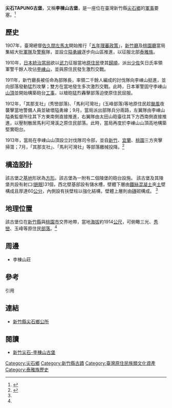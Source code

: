 {{refimprove|time=2017-03-21T16:03:52+00:00}}
{{coord|24.6912682|N|121.3021333|E|format=dms|display=title}}
{{tw monument
|name       = 尖石TAPUNG古堡
|formername =李崠隘勇監督所  
|image      =尖石TAPUNG古堡(李崠隘勇監督所) - 門口正面.JPG 
|imagename  =  
|othername  = 李棟山古堡
|formalname = 
|level      = [[縣定古蹟|縣定古蹟]]
|class      = 軍事設施
|time       = 1910年代
|location   = 新竹縣[[尖石鄉|尖石鄉]]玉峰村7鄰馬美部落
|open       = 
|cost       =  
|website    = 
|reg_url    = https://nchdb.boch.gov.tw/assets/overview/monument/20060724000012
}}

'''尖石TAPUNG古堡'''，又稱'''李棟山古堡'''，是一座位在臺灣新竹縣[[尖石鄉|尖石鄉]]的[[軍事|軍事]]要塞。<ref>{{Cite news|url=http://nrch.culture.tw/twpedia.aspx?id=7972 |title=尖石TAPUNG古堡 |last= |first= |date=2017-03-21 |work= |newspaper=台灣大百科 |accessdate=2017-03-21 |archiveurl=https://archive.is/20170321162200/http://nrch.culture.tw/twpedia.aspx?id=7972 |archivedate=2017-03-21 }}</ref>

== 歷史 ==
1907年，臺灣總督[[佐久間左馬太|佐久間左馬太]]開始推行「[[五年理蕃政策|五年理蕃政策]]」，[[新竹廳|新竹廳]]及[[桃園廳|桃園廳]]當局集結大批[[軍隊|軍隊]]及[[警察|警察]]隊，並設立[[隘勇線|隘勇線]]逐步向山區推進，以征服北部[[泰雅族|泰雅族]]。

1910年，[[臺灣總督府|日本統治當局]]欲以[[武力|武力]]征服當地[[原住民|原住民]]使其[[投降|歸順]]，派出[[少佐|少佐]]矢日氏率領軍警千餘人攻佔[[李崠山|李崠山]]，並與原住民發生激烈交戰。

1911年，新竹廳長被任命為部隊長，率領二千餘人編成的討伐隊向李崠山挺進，並向部落發動猛烈攻擊；雙方在當地發生多次激烈交戰。此時，日本軍警固守李崠山[[顶峰|山頂]]並開始構築砲台[[工事|工事]]，以槍砲猛烈轟擊部落迫使原住民屈服。

1912年，「其那支社」(秀巒部落)、「馬利可灣社」(玉峰部落)等地原住民趁[[颱風|颱風]]夜襲擊當地警備人員並破壞隘勇線；9月，當局派出部隊兵分兩路，左翼隊由李崠山隘勇監督所往其下方東南側直接推進，右翼隊由太田山砲臺往其下方西南側直接推進，以壓制散居馬利可灣溪之原住民部落。此時，當局再度於李崠山山頂高地構築堅實砲台。

1913年，當局在李崠山山頂設立討伐隊司令部，並自[[新竹縣|新竹]]、[[宜蘭縣|宜蘭]]、[[桃園市|桃園]]三方夾擊掃蕩；7月，「其那支社」、「馬利可灣社」等部落繳械投降。<ref name=":0">{{Cite web|url=https://nchdb.boch.gov.tw/assets/advanceSearch/monument/20060724000012|title=尖石TAPUNG古堡(李崠隘勇監督所)|accessdate=|date=|work=文化部文化資產局|archive-date=2019-01-20|archive-url=https://web.archive.org/web/20190120093801/https://nchdb.boch.gov.tw/assets/advanceSearch/monument/20060724000012|dead-url=no}}</ref>

== 構造設計 ==
該古堡之[[地基|基地]]形狀為[[矩形|方形]]。該古堡為一附有二個陵堡的砲台設施。 該古堡及其陵堡共設有射口([[銃眼|銃眼]])31個，西北壁基部設有儲水槽，壁體下層由[[鐵絲網|鐵絲]][[混凝土|混凝土]]夾[[泥土|土]]壁構成且厚達60[[公分|公分]]，內側設有扶壁柱以強化結構，壁體上層則由[[磚|磚]]砌構成。 <ref name=":0" />

== 地理位置 ==
該古堡位在[[新竹縣|新竹縣]]與[[桃園市|桃園市]]交界地帶，當地[[海拔|海拔]]約1914[[公尺|公尺]]，可俯瞰三光、[[秀巒溫泉|秀巒]]、玉峰等原住民[[部落|部落]]。<ref name=":0" />

== 周邊 ==
* 李棟山莊

== 參考 ==
;引用
<references />

== 連結 ==
{{Commonscat|Jian-Shi_Tapung_Ancient_Castle}}{{Wikivoyage|尖石}}
* [http://hccst.pomost.com.tw/chinese/travel_02_04.php 新竹縣尖石鄉公所] {{Wayback|url=http://hccst.pomost.com.tw/chinese/travel_02_04.php |date=20170322015347 }}

== 閱讀 ==
* [http://kingfff.blogspot.tw/2016/03/tapung.html 新竹尖石-李棟山古堡] {{Wayback|url=http://kingfff.blogspot.tw/2016/03/tapung.html |date=20170321162646 }}
{{新竹縣文化資產}}
[[Category:尖石鄉|Category:尖石鄉]]
[[Category:新竹縣古蹟|Category:新竹縣古蹟]]
[[Category:臺灣原住民族類文化資產|Category:臺灣原住民族類文化資產]]
[[Category:泰雅族歷史|Category:泰雅族歷史]]